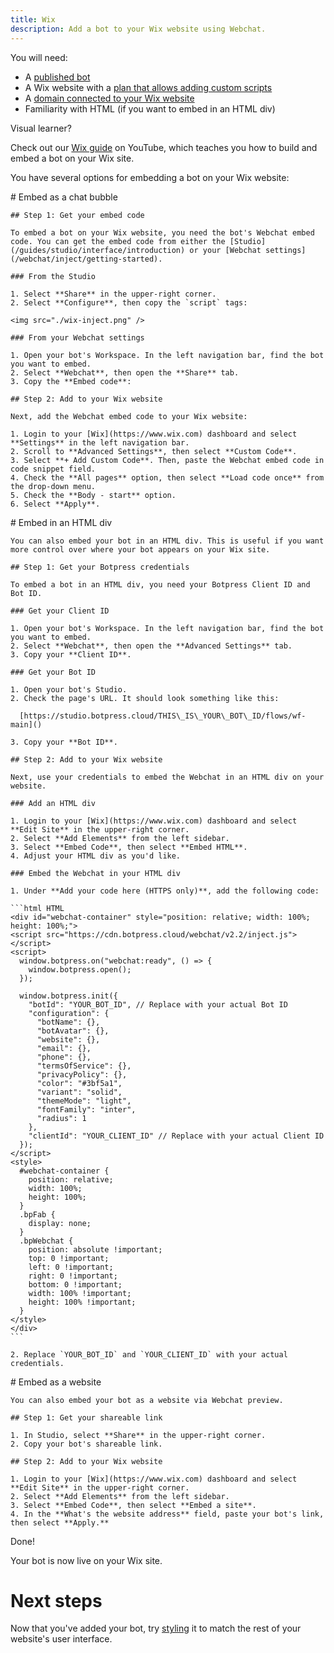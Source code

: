 ```yaml
---
title: Wix
description: Add a bot to your Wix website using Webchat.
---
```



<Info>
You will need:

* A [published bot](/guides/getting-started)
* A Wix website with a [plan that allows adding custom scripts](https://www.wix.com/plans)
* A [domain connected to your Wix website](https://support.wix.com/en/article/connecting-a-domain-to-the-wix-name-servers)
* Familiarity with HTML (if you want to embed in an HTML div)
</Info>

<Tip>
Visual learner?

Check out our [Wix guide](https://www.youtube.com/watch?v=rG7dguRDFIA\&t=1068s) on YouTube, which teaches you how to build and embed a bot on your Wix site.
</Tip>

You have several options for embedding a bot on your Wix website:

<Tabs>
  <Tab title="As a chat bubble">
    # Embed as a chat bubble

    ## Step 1: Get your embed code

    To embed a bot on your Wix website, you need the bot's Webchat embed code. You can get the embed code from either the [Studio](/guides/studio/interface/introduction) or your [Webchat settings](/webchat/inject/getting-started).

    ### From the Studio

    1. Select **Share** in the upper-right corner.
    2. Select **Configure**, then copy the `script` tags:

    <img src="./wix-inject.png" />

    ### From your Webchat settings

    1. Open your bot's Workspace. In the left navigation bar, find the bot you want to embed.
    2. Select **Webchat**, then open the **Share** tab.
    3. Copy the **Embed code**:

    ## Step 2: Add to your Wix website

    Next, add the Webchat embed code to your Wix website:

    1. Login to your [Wix](https://www.wix.com) dashboard and select **Settings** in the left navigation bar.
    2. Scroll to **Advanced Settings**, then select **Custom Code**.
    3. Select **+ Add Custom Code**. Then, paste the Webchat embed code in code snippet field.
    4. Check the **All pages** option, then select **Load code once** from the drop-down menu.
    5. Check the **Body - start** option.
    6. Select **Apply**.
  </Tab>

  <Tab title="In an HTML div">
    # Embed in an HTML div

    You can also embed your bot in an HTML div. This is useful if you want more control over where your bot appears on your Wix site.

    ## Step 1: Get your Botpress credentials

    To embed a bot in an HTML div, you need your Botpress Client ID and Bot ID.

    ### Get your Client ID

    1. Open your bot's Workspace. In the left navigation bar, find the bot you want to embed.
    2. Select **Webchat**, then open the **Advanced Settings** tab.
    3. Copy your **Client ID**.

    ### Get your Bot ID

    1. Open your bot's Studio.
    2. Check the page's URL. It should look something like this:

      [https://studio.botpress.cloud/THIS\_IS\_YOUR\_BOT\_ID/flows/wf-main]()

    3. Copy your **Bot ID**.

    ## Step 2: Add to your Wix website

    Next, use your credentials to embed the Webchat in an HTML div on your website.

    ### Add an HTML div

    1. Login to your [Wix](https://www.wix.com) dashboard and select **Edit Site** in the upper-right corner.
    2. Select **Add Elements** from the left sidebar.
    3. Select **Embed Code**, then select **Embed HTML**.
    4. Adjust your HTML div as you'd like.

    ### Embed the Webchat in your HTML div

    1. Under **Add your code here (HTTPS only)**, add the following code:

    ```html HTML
    <div id="webchat-container" style="position: relative; width: 100%; height: 100%;">
    <script src="https://cdn.botpress.cloud/webchat/v2.2/inject.js"></script>
    <script>
      window.botpress.on("webchat:ready", () => {
        window.botpress.open();
      });

      window.botpress.init({
        "botId": "YOUR_BOT_ID", // Replace with your actual Bot ID
        "configuration": {
          "botName": {},
          "botAvatar": {},
          "website": {},
          "email": {},
          "phone": {},
          "termsOfService": {},
          "privacyPolicy": {},
          "color": "#3bf5a1",
          "variant": "solid",
          "themeMode": "light",
          "fontFamily": "inter",
          "radius": 1
        },
        "clientId": "YOUR_CLIENT_ID" // Replace with your actual Client ID
      });
    </script>
    <style>
      #webchat-container {
        position: relative;
        width: 100%;
        height: 100%;
      }
      .bpFab {
        display: none;
      }
      .bpWebchat {
        position: absolute !important;
        top: 0 !important;
        left: 0 !important;
        right: 0 !important;
        bottom: 0 !important;
        width: 100% !important;
        height: 100% !important;
      }
    </style>
    </div>
    ```

    2. Replace `YOUR_BOT_ID` and `YOUR_CLIENT_ID` with your actual credentials.
  </Tab>

  <Tab title="As a website">
    # Embed as a website

    You can also embed your bot as a website via Webchat preview.

    ## Step 1: Get your shareable link

    1. In Studio, select **Share** in the upper-right corner.
    2. Copy your bot's shareable link.

    ## Step 2: Add to your Wix website

    1. Login to your [Wix](https://www.wix.com) dashboard and select **Edit Site** in the upper-right corner.
    2. Select **Add Elements** from the left sidebar.
    3. Select **Embed Code**, then select **Embed a site**.
    4. In the **What's the website address** field, paste your bot's link, then select **Apply.**
  </Tab>
</Tabs>

<Check>
Done!

Your bot is now live on your Wix site.
</Check>

# Next steps

Now that you've added your bot, try [styling](/webchat/inject/styling-your-webchat) it to match the rest of your website's user interface.
